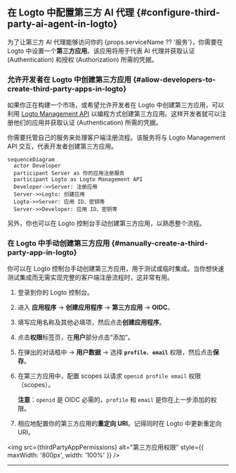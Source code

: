 
## 在 Logto 中配置第三方 AI 代理 \{#configure-third-party-ai-agent-in-logto}

为了让第三方 AI 代理能够访问你的 {props.serviceName ?? '服务'}，你需要在 Logto 中设置一个**第三方应用**。该应用将用于代表 AI 代理并获取认证 (Authentication) 和授权 (Authorization) 所需的凭据。

### 允许开发者在 Logto 中创建第三方应用 \{#allow-developers-to-create-third-party-apps-in-logto}

如果你正在构建一个市场，或希望允许开发者在 Logto 中创建第三方应用，可以利用 [Logto Management API](/integrate-logto/interact-with-management-api) 以编程方式创建第三方应用。这样开发者就可以注册他们的应用并获取认证 (Authentication) 所需的凭据。

你需要托管自己的服务来处理客户端注册流程。该服务将与 Logto Management API 交互，代表开发者创建第三方应用。

```mermaid
sequenceDiagram
  actor Developer
  participant Server as 你的应用注册服务
  participant Logto as Logto Management API
  Developer->>Server: 注册应用
  Server->>Logto: 创建应用
  Logto->>Server: 应用 ID、密钥等
  Server->>Developer: 应用 ID、密钥等
```

另外，你也可以在 Logto 控制台手动创建第三方应用，以熟悉整个流程。

### 在 Logto 中手动创建第三方应用 \{#manually-create-a-third-party-app-in-logto}

你可以在 Logto 控制台手动创建第三方应用，用于测试或临时集成。当你想快速测试集成而无需实现完整的客户端注册流程时，这非常有用。

1. 登录到你的 Logto 控制台。
2. 进入 <CloudLink to="/applications">**应用程序**</CloudLink> → **创建应用程序** → **第三方应用** -> **OIDC**。
3. 填写应用名称及其他必填项，然后点击**创建应用程序**。
4. 点击**权限**标签页，在**用户**部分点击“添加”。
5. 在弹出的对话框中 -> **用户数据** -> 选择 **`profile`**、**`email`** 权限，然后点击**保存**。
6. 在第三方应用中，配置 scopes 以请求 `openid profile email` 权限（scopes）。

   **注意**：`openid` 是 OIDC 必需的，`profile` 和 `email` 是你在上一步添加的权限。

7. 相应地配置你的第三方应用的**重定向 URI**。记得同时在 Logto 中更新重定向 URI。

<img
  src={thirdPartyAppPermissions}
  alt="第三方应用权限"
  style={{ maxWidth: '800px', width: '100%' }}
/>

---

<QuickStartsReference />
